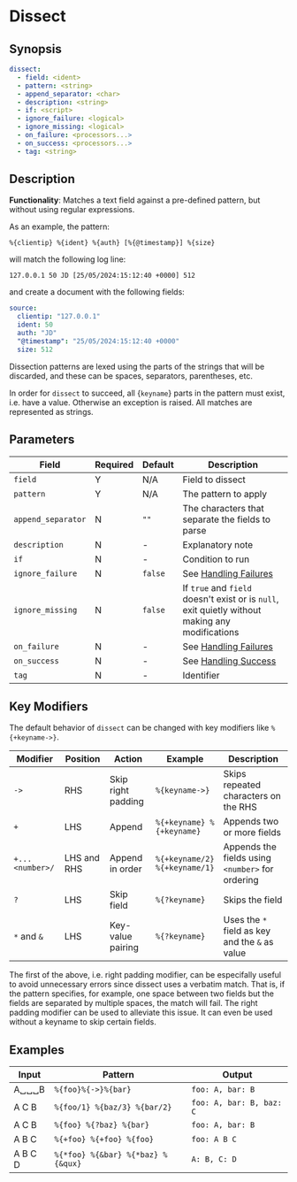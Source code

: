 # Dissect

## Synopsis

```yaml {2,3}
dissect:
  - field: <ident>
  - pattern: <string>
  - append_separator: <char>
  - description: <string>
  - if: <script>
  - ignore_failure: <logical>
  - ignore_missing: <logical>
  - on_failure: <processors...>
  - on_success: <processors...>
  - tag: <string>
```

## Description

**Functionality**: Matches a text field against a pre-defined pattern, but without using regular expressions.

As an example, the pattern:

```cli
%{clientip} %{ident} %{auth} [%{@timestamp}] %{size}
```

will match the following log line:

```cli
127.0.0.1 50 JD [25/05/2024:15:12:40 +0000] 512
```

and create a document with the following fields:

```yaml
source:
  clientip: "127.0.0.1"
  ident: 50
  auth: "JD"
  "@timestamp": "25/05/2024:15:12:40 +0000"
  size: 512
```

Dissection patterns are lexed using the parts of the strings that will be discarded, and these can be spaces, separators, parentheses, etc.

In order for `dissect` to succeed, all {`keyname`} parts in the pattern must exist, i.e. have a value. Otherwise an exception is raised. All matches are represented as strings.

## Parameters

|Field|Required|Default|Description|
|---|---|---|---|
|`field`|Y|N/A|Field to dissect|
|`pattern`|Y|N/A|The pattern to apply|
|`append_separator`|N|`""`|The characters that separate the fields to parse|
|`description`|N|-|Explanatory note|
|`if`|N|-|Condition to run|
|`ignore_failure`|N|`false`|See [Handling Failures](../handling-failures.mdx)|
|`ignore_missing`|N|`false`|If `true` and `field` doesn't exist or is `null`, exit quietly without making any modifications|
|`on_failure`|N|-|See [Handling Failures](../handling-failures.mdx)|
|`on_success`|N|-|See [Handling Success](../handling-success.mdx)|
|`tag`|N|-|Identifier|

## Key Modifiers

The default behavior of `dissect` can be changed with key modifiers like `%{+keyname->}`.

|Modifier|Position|Action|Example|Description|
|---|---|---|---|---|
|`->`|RHS|Skip right padding|`%{keyname->}`|Skips repeated characters on the RHS|
|`+`|LHS|Append|`%{+keyname} %{+keyname}`|Appends two or more fields|
|`+...<number>/`|LHS and RHS|Append in order|`%{+keyname/2} %{+keyname/1}`|Appends the fields using `<number>` for ordering|
|`?`|LHS|Skip field|`%{?keyname}`|Skips the field|
|`*` and `&`|LHS|Key-value pairing|`%{?keyname}`|Uses the `*` field as key and the `&` as value|

The first of the above, i.e. right padding modifier, can be especifally useful to avoid unnecessary errors since dissect uses a verbatim match. That is, if the pattern specifies, for example, one space between two fields but the fields are separated by multiple spaces, the match will fail. The right padding modifier can be used to alleviate this issue. It can even be used without a keyname to skip certain fields.

## Examples

|Input|Pattern|Output|
|---|---|---|
|A&blank;&blank;&blank;B|`%{foo}%{->}%{bar}`|`foo: A, bar: B`|
|A C B|`%{foo/1} %{baz/3} %{bar/2}`|`foo: A, bar: B, baz: C`|
|A C B|`%{foo} %{?baz} %{bar}`|`foo: A, bar: B`|
|A B C|`%{+foo} %{+foo} %{foo}`|`foo: A B C`|
|A B C D|`%{*foo} %{&bar} %{*baz} %{&qux}`|`A: B, C: D`|
